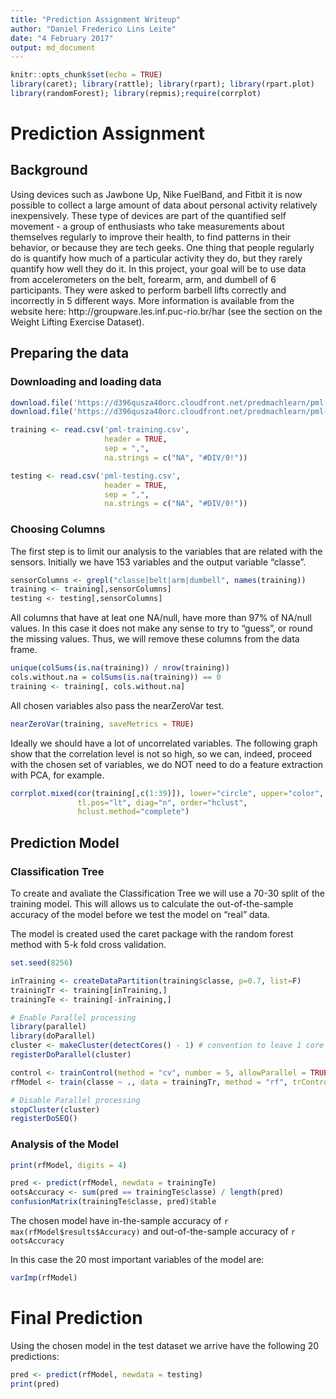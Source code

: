 ```yaml
---
title: "Prediction Assignment Writeup"
author: "Daniel Frederico Lins Leite"
date: "4 February 2017"
output: md_document
---
```


```r
knitr::opts_chunk$set(echo = TRUE)
library(caret); library(rattle); library(rpart); library(rpart.plot)
library(randomForest); library(repmis);require(corrplot)
```

# Prediction Assignment
## Background 

Using devices such as Jawbone Up, Nike FuelBand, and Fitbit it is now possible to collect a large amount of data about personal activity relatively inexpensively. These type of devices are part of the quantified self movement - a group of enthusiasts who take measurements about themselves regularly to improve their health, to find patterns in their behavior, or because they are tech geeks. One thing that people regularly do is quantify how much of a particular activity they do, but they rarely quantify how well they do it. In this project, your goal will be to use data from accelerometers on the belt, forearm, arm, and dumbell of 6 participants. They were asked to perform barbell lifts correctly and incorrectly in 5 different ways. More information is available from the website here: http://groupware.les.inf.puc-rio.br/har (see the section on the Weight Lifting Exercise Dataset).

## Preparing the data

### Downloading and loading data

```r
download.file('https://d396qusza40orc.cloudfront.net/predmachlearn/pml-training.csv','pml-training.csv' )
download.file('https://d396qusza40orc.cloudfront.net/predmachlearn/pml-testing.csv','pml-testing.csv')

training <- read.csv('pml-training.csv',
                     header = TRUE,
                     sep = ",",
                     na.strings = c("NA", "#DIV/0!"))

testing <- read.csv('pml-testing.csv',
                     header = TRUE,
                     sep = ",",
                     na.strings = c("NA", "#DIV/0!"))
```

### Choosing Columns

The first step is to limit our analysis to the variables that are related with the sensors. Initially we have 153 variables and the output variable "classe".

```r
sensorColumns <- grepl("classe|belt|arm|dumbell", names(training))
training <- training[,sensorColumns]
testing <- testing[,sensorColumns]
```

All columns that have at leat one NA/null, have more than 97% of NA/null values. In this case it does not make any sense to try to "guess", or round the missing values. Thus, we will remove these columns from the data frame.

```r
unique(colSums(is.na(training)) / nrow(training))
cols.without.na = colSums(is.na(training)) == 0
training <- training[, cols.without.na]
```

All chosen variables also pass the nearZeroVar test. 

```r
nearZeroVar(training, saveMetrics = TRUE)
```

Ideally we should have a lot of uncorrelated variables. The following graph show that the correlation level is not so high, so we can, indeed, proceed with the chosen set of variables, we do NOT need to do a feature extraction with PCA, for example.

```r
corrplot.mixed(cor(training[,c(1:39)]), lower="circle", upper="color", 
               tl.pos="lt", diag="n", order="hclust",
               hclust.method="complete")
```

## Prediction Model
### Classification Tree

To create and avaliate the Classification Tree we will use a 70-30 split of the training model. This will allows us to calculate the out-of-the-sample accuracy of the model before we test the model on "real" data.

The model is created used the caret package with the random forest method with 5-k fold cross validation.

```r
set.seed(8256)

inTraining <- createDataPartition(training$classe, p=0.7, list=F)
trainingTr <- training[inTraining,]
trainingTe <- training[-inTraining,]

# Enable Parallel processing
library(parallel)
library(doParallel)
cluster <- makeCluster(detectCores() - 1) # convention to leave 1 core for OS
registerDoParallel(cluster)

control <- trainControl(method = "cv", number = 5, allowParallel = TRUE)
rfModel <- train(classe ~ ., data = trainingTr, method = "rf", trControl = control)

# Disable Parallel processing
stopCluster(cluster)
registerDoSEQ()
```

### Analysis of the Model

```r
print(rfModel, digits = 4)
```

```r
pred <- predict(rfModel, newdata = trainingTe)
ootsAccuracy <- sum(pred == trainingTe$classe) / length(pred)
confusionMatrix(trainingTe$classe, pred)$table
```

The chosen model have in-the-sample accuracy of `r max(rfModel$results$Accuracy)` and out-of-the-sample accuracy of `r ootsAccuracy`

In this case the 20 most important variables of the model are:
```r
varImp(rfModel)
```

# Final Prediction

Using the chosen model in the test dataset we arrive have the following 20 predictions:

```r
pred <- predict(rfModel, newdata = testing)
print(pred)
```
